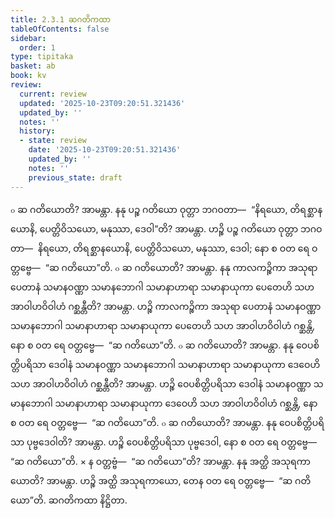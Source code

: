 ```yaml
---
title: 2.3.1 ဆဂတိကထာ
tableOfContents: false
sidebar:
  order: 1
type: tipitaka
basket: ab
book: kv
review:
  current: review
  updated: '2025-10-23T09:20:51.321436'
  updated_by: ''
  notes: ''
  history:
  - state: review
    date: '2025-10-23T09:20:51.321436'
    updated_by: ''
    notes: ''
    previous_state: draft
---
```



<ReviewStatus review={frontmatter.review} showDetails={true} />

<HypothesisAnnotation frontmatter={frontmatter} />

<DynamicBreadcrumb />

<Division number="503" book="kv" e="ch" v="32" p="268">

<Paragraph number="1719" book="kv">
๐ ဆ ဂတိယောတိ? အာမန္တာ. နနု ပဉ္စ ဂတိယော ဝုတ္တာ ဘဂဝတာ—  “နိရယော, တိရစ္ဆာနယောနိ, ပေတ္တိဝိသယော, မနုဿာ, ဒေဝါ”တိ? အာမန္တာ. ဟဉ္စိ ပဉ္စ ဂတိယော ဝုတ္တာ ဘဂဝတာ—  နိရယော, တိရစ္ဆာနယောနိ, ပေတ္တိဝိသယော, မနုဿာ, ဒေဝါ; နော စ ဝတ ရေ ဝတ္တဗ္ဗေ—  “ဆ ဂတိယော”တိ.
</Paragraph>

<Paragraph number="1720" book="kv">
๐ ဆ ဂတိယောတိ? အာမန္တာ. နနု ကာလကဉ္စိကာ အသုရာ ပေတာနံ သမာနဝဏ္ဏာ သမာနဘောဂါ သမာနာဟာရာ သမာနာယုကာ ပေတေဟိ သဟ အာဝါဟဝိဝါဟံ ဂစ္ဆန္တီတိ? အာမန္တာ. ဟဉ္စိ ကာလကဉ္စိကာ အသုရာ ပေတာနံ သမာနဝဏ္ဏာ သမာနဘောဂါ သမာနာဟာရာ သမာနာယုကာ ပေတေဟိ သဟ အာဝါဟဝိဝါဟံ ဂစ္ဆန္တိ, နော စ ဝတ ရေ ဝတ္တဗ္ဗေ—  “ဆ ဂတိယော”တိ.
</Paragraph>

<Paragraph number="1721" book="kv">
๐ ဆ ဂတိယောတိ? အာမန္တာ. နနု ဝေပစိတ္တိပရိသာ ဒေဝါနံ သမာနဝဏ္ဏာ သမာနဘောဂါ သမာနာဟာရာ သမာနာယုကာ ဒေဝေဟိ သဟ အာဝါဟဝိဝါဟံ ဂစ္ဆန္တီတိ? အာမန္တာ. ဟဉ္စိ ဝေပစိတ္တိပရိသာ ဒေဝါနံ သမာနဝဏ္ဏာ သမာနဘောဂါ သမာနာဟာရာ သမာနာယုကာ ဒေဝေဟိ သဟ အာဝါဟဝိဝါဟံ ဂစ္ဆန္တိ, နော စ ဝတ ရေ ဝတ္တဗ္ဗေ—  “ဆ ဂတိယော”တိ.
</Paragraph>

<Paragraph number="1722" book="kv">
๐ ဆ ဂတိယောတိ? အာမန္တာ. နနု ဝေပစိတ္တိပရိသာ ပုဗ္ဗဒေဝါတိ? အာမန္တာ. ဟဉ္စိ ဝေပစိတ္တိပရိသာ ပုဗ္ဗဒေဝါ, နော စ ဝတ ရေ ဝတ္တဗ္ဗေ—  “ဆ ဂတိယော”တိ.
</Paragraph>

</Division>
<Division number="504" book="kv" e="ch" v="32" p="269">

<Paragraph number="1723" book="kv">
× န ဝတ္တဗ္ဗံ—  “ဆ ဂတိယော”တိ? အာမန္တာ. နနု အတ္ထိ အသုရကာယောတိ? အာမန္တာ. ဟဉ္စိ အတ္ထိ အသုရကာယော, တေန ဝတ ရေ ဝတ္တဗ္ဗေ—  “ဆ ဂတိယော”တိ.

</Paragraph>
</Division>

<Paragraph number="1724" type="center" book="kv">
ဆဂတိကထာ နိဋ္ဌိတာ.
</Paragraph>